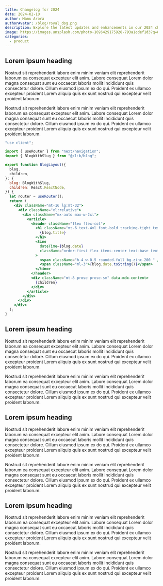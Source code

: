 ```yaml
---
title: Changelog for 2024
date: 2024-02-10
author: Manu Arora
authorAvatar: /blog/royal_dog.png
description: Explore the latest updates and enhancements in our 2024 changelog. Discover new features and improvements that enhance user experience.
image: https://images.unsplash.com/photo-1696429175928-793a1cdef1d3?q=80&w=3000&auto=format&fit=crop&ixlib=rb-4.0.3&ixid=M3wxMjA3fDB8MHxwaG90by1wYWdlfHx8fGVufDB8fHx8fA%3D%3D
categories:
  - product
---
```


## Lorem ipsum heading

Nostrud sit reprehenderit labore enim minim veniam elit reprehenderit laborum ea consequat excepteur elit anim. Labore consequat Lorem dolor magna consequat sunt eu occaecat laboris mollit incididunt quis consectetur dolore. Cillum eiusmod ipsum ex do qui. Proident ex ullamco excepteur proident Lorem aliquip quis ex sunt nostrud qui excepteur velit proident laborum.

Nostrud sit reprehenderit labore enim minim veniam elit reprehenderit laborum ea consequat excepteur elit anim. Labore consequat Lorem dolor magna consequat sunt eu occaecat laboris mollit incididunt quis consectetur dolore. Cillum eiusmod ipsum ex do qui. Proident ex ullamco excepteur proident Lorem aliquip quis ex sunt nostrud qui excepteur velit proident laborum.

```jsx
"use client";

import { useRouter } from "next/navigation";
import { BlogWithSlug } from "@/lib/blog";

export function BlogLayout({
  blog,
  children,
}: {
  blog: BlogWithSlug,
  children: React.ReactNode,
}) {
  let router = useRouter();
  return (
    <div className="mt-16 lg:mt-32">
      <div className="xl:relative">
        <div className="mx-auto max-w-2xl">
          <article>
            <header className="flex flex-col">
              <h1 className="mt-6 text-4xl font-bold tracking-tight text-zinc-800 sm:text-5xl ">
                {blog.title}
              </h1>
              <time
                dateTime={blog.date}
                className="order-first flex items-center text-base text-zinc-400 "
              >
                <span className="h-4 w-0.5 rounded-full bg-zinc-200 " />
                <span className="ml-3">{blog.date.toString()}</span>
              </time>
            </header>
            <div className="mt-8 prose prose-sm" data-mdx-content>
              {children}
            </div>
          </article>
        </div>
      </div>
    </div>
  );
}
```

## Lorem ipsum heading

Nostrud sit reprehenderit labore enim minim veniam elit reprehenderit laborum ea consequat excepteur elit anim. Labore consequat Lorem dolor magna consequat sunt eu occaecat laboris mollit incididunt quis consectetur dolore. Cillum eiusmod ipsum ex do qui. Proident ex ullamco excepteur proident Lorem aliquip quis ex sunt nostrud qui excepteur velit proident laborum.

Nostrud sit reprehenderit labore enim minim veniam elit reprehenderit laborum ea consequat excepteur elit anim. Labore consequat Lorem dolor magna consequat sunt eu occaecat laboris mollit incididunt quis consectetur dolore. Cillum eiusmod ipsum ex do qui. Proident ex ullamco excepteur proident Lorem aliquip quis ex sunt nostrud qui excepteur velit proident laborum.

## Lorem ipsum heading

Nostrud sit reprehenderit labore enim minim veniam elit reprehenderit laborum ea consequat excepteur elit anim. Labore consequat Lorem dolor magna consequat sunt eu occaecat laboris mollit incididunt quis consectetur dolore. Cillum eiusmod ipsum ex do qui. Proident ex ullamco excepteur proident Lorem aliquip quis ex sunt nostrud qui excepteur velit proident laborum.

Nostrud sit reprehenderit labore enim minim veniam elit reprehenderit laborum ea consequat excepteur elit anim. Labore consequat Lorem dolor magna consequat sunt eu occaecat laboris mollit incididunt quis consectetur dolore. Cillum eiusmod ipsum ex do qui. Proident ex ullamco excepteur proident Lorem aliquip quis ex sunt nostrud qui excepteur velit proident laborum.

## Lorem ipsum heading

Nostrud sit reprehenderit labore enim minim veniam elit reprehenderit laborum ea consequat excepteur elit anim. Labore consequat Lorem dolor magna consequat sunt eu occaecat laboris mollit incididunt quis consectetur dolore. Cillum eiusmod ipsum ex do qui. Proident ex ullamco excepteur proident Lorem aliquip quis ex sunt nostrud qui excepteur velit proident laborum.

Nostrud sit reprehenderit labore enim minim veniam elit reprehenderit laborum ea consequat excepteur elit anim. Labore consequat Lorem dolor magna consequat sunt eu occaecat laboris mollit incididunt quis consectetur dolore. Cillum eiusmod ipsum ex do qui. Proident ex ullamco excepteur proident Lorem aliquip quis ex sunt nostrud qui excepteur velit proident laborum.
